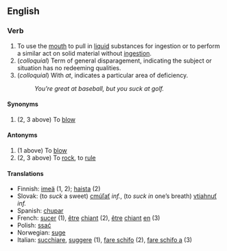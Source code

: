 ==English==
===Verb===
#To use the [[mouth]] to pull in [[liquid]] substances for ingestion or to perform a similar act on solid material without [[ingestion]].
# (''colloquial'') Term of general disparagement, indicating the subject or situation has no redeeming qualities.
# (''colloquial'') With ''at'', indicates a particular area of deficiency.
#: ''You're great at baseball, but you suck at golf.''

====Synonyms====
#(2, 3 above) To [[blow]]

====Antonyms====
#(1 above) To [[blow]]
#(2, 3 above) To [[rock]], to [[rule]]

====Translations====
*Finnish: [[imeä]] (1, 2); [[haista]] (2)
*Slovak: (to ''suck'' a sweet) [[cmúľať]] ''inf.'', (to ''suck in'' one’s breath) [[vtiahnuť]] ''inf.''
*Spanish:  [[chupar]]
*French:  [[sucer]] (1), [[être]] [[chiant]] (2), [[être]] [[chiant]] [[en]] (3)
*Polish: [[ssać]]
*Norwegian: [[suge]]
*Italian: [[succhiare]], [[suggere]] (1), [[fare schifo]] (2), [[fare schifo a]] (3)
